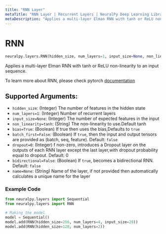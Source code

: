 ```yaml
---
title: "RNN Layer"
metaTitle: "RNN Layer | Recurrent Layers | NeuralPy Deep Learning Library"
metaDescription: "Applies a multi-layer Elman RNN with tanh or ReLU non-linearity to an input sequence."
---
```

# RNN

```python
neuralpy.layers.RNN(hidden_size, num_layers=1, input_size=None, non_linearity='tanh', bias=True, batch_first=False, dropout=0, bidirectional=False, name=None)
```

Applies a multi-layer Elman RNN with tanh or ReLU non-linearity to an input sequence.

To learn more about RNN, please check pytorch [documentation](https://pytorch.org/docs/stable/nn.html#rnn)

## Supported Arguments:

  - `hidden_size`: (Integer) The number of features in the hidden state
  - `num_layers=1`: (Integer) Number of recurrent layers
  - `input_size=None`: (Integer) The number of expected features in the input
  - `non_linearity=tanh`: (String) The non-linearity to use.Default tanh
  - `bias=True`: (Boolean) If true then uses the bias,Defaults to `true`
  - `batch_first=False`: (Boolean) If `true`, then the input and output tensors are provided as (batch, seq, feature). Default: `false`
  - `dropout=0`: (Integer) f non-zero, introduces a Dropout layer on the outputs of each RNN layer except the last layer,with dropout probability equal to dropout. Default: 0
  - `bidirectional=False`: (Boolean) If `true`, becomes a bidirectional RNN. Default: `false`
  - `name=None`: (String) Name of the layer, if not provided then automatically calculates a unique name for the layer

### Example Code

```python
from neuralpy.layers import Sequential
from neuralpy.layers import RNN

# Making the model
model = Sequential()
model.add(RNN(hidden_size=256, num_layers=4, input_size=28))
model.add(RNN(hidden_size=128, num_layers=2))
